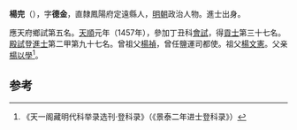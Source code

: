 '''楊完'''（{{bd|1426年||？}}），字'''德金'''，直隸鳳陽府定遠縣人，[[明朝|明朝]]政治人物。進士出身。

應天府鄉試第五名。[[天顺_(明朝)|天順]]元年（1457年），參加丁丑科[[會試|會試]]，得[[貢士|貢士]]第三十七名。[[殿試|殿試]]登[[進士|進士]]第二甲第九十七名。曾祖父[[楊禎|楊禎]]，曾任鹽運司都使。祖父[[楊文憲|楊文憲]]。父亲[[楊以學|楊以學]]<ref>《天一阁藏明代科举录选刊·登科录》（《景泰二年进士登科录》）</ref>。

==参考==
{{reflist}}
{{明朝人物小作品}}
{{天順元年丁丑科殿試金榜}}